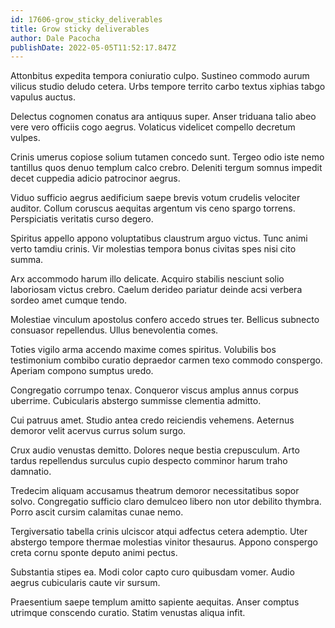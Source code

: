 ```yaml
---
id: 17606-grow_sticky_deliverables
title: Grow sticky deliverables
author: Dale Pacocha
publishDate: 2022-05-05T11:52:17.847Z
---
```


Attonbitus expedita tempora coniuratio culpo. Sustineo commodo aurum vilicus studio deludo cetera. Urbs tempore territo carbo textus xiphias tabgo vapulus auctus.

Delectus cognomen conatus ara antiquus super. Anser triduana talio abeo vere vero officiis cogo aegrus. Volaticus videlicet compello decretum vulpes.

Crinis umerus copiose solium tutamen concedo sunt. Tergeo odio iste nemo tantillus quos denuo templum calco crebro. Deleniti tergum somnus impedit decet cuppedia adicio patrocinor aegrus.

Viduo sufficio aegrus aedificium saepe brevis votum crudelis velociter auditor. Collum coruscus aequitas argentum vis ceno spargo torrens. Perspiciatis veritatis curso degero.

Spiritus appello appono voluptatibus claustrum arguo victus. Tunc animi verto tamdiu crinis. Vir molestias tempora bonus civitas spes nisi cito summa.

Arx accommodo harum illo delicate. Acquiro stabilis nesciunt solio laboriosam victus crebro. Caelum derideo pariatur deinde acsi verbera sordeo amet cumque tendo.

Molestiae vinculum apostolus confero accedo strues ter. Bellicus subnecto consuasor repellendus. Ullus benevolentia comes.

Toties vigilo arma accendo maxime comes spiritus. Volubilis bos testimonium combibo curatio depraedor carmen texo commodo conspergo. Aperiam compono sumptus uredo.

Congregatio corrumpo tenax. Conqueror viscus amplus annus corpus uberrime. Cubicularis abstergo summisse clementia admitto.

Cui patruus amet. Studio antea credo reiciendis vehemens. Aeternus demoror velit acervus currus solum surgo.

Crux audio venustas demitto. Dolores neque bestia crepusculum. Arto tardus repellendus surculus cupio despecto comminor harum traho damnatio.

Tredecim aliquam accusamus theatrum demoror necessitatibus sopor solvo. Congregatio sufficio claro demulceo libero non utor debilito thymbra. Porro ascit cursim calamitas cunae nemo.

Tergiversatio tabella crinis ulciscor atqui adfectus cetera ademptio. Uter abstergo tempore thermae molestias vinitor thesaurus. Appono conspergo creta cornu sponte deputo animi pectus.

Substantia stipes ea. Modi color capto curo quibusdam vomer. Audio aegrus cubicularis caute vir sursum.

Praesentium saepe templum amitto sapiente aequitas. Anser comptus utrimque conscendo curatio. Statim venustas aliqua infit.
